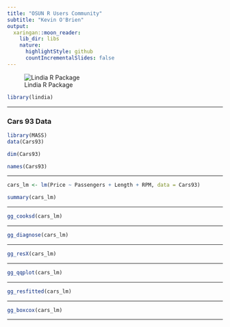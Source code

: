 ```yaml
---
title: "OSUN R Users Community"
subtitle: "Kevin O'Brien"
output:
  xaringan::moon_reader:
    lib_dir: libs
    nature:
      highlightStyle: github
      countIncrementalSlides: false
---
```



![Lindia R Package](lindia-cran.PNG)

```r
library(lindia)

```

---

### Cars 93 Data

```r

library(MASS)
data(Cars93)

dim(Cars93)

names(Cars93)
```

---

```r

cars_lm <- lm(Price ~ Passengers + Length + RPM, data = Cars93)

summary(cars_lm)

```

---

```r


gg_cooksd(cars_lm)


```

---

```r

gg_diagnose(cars_lm)

```


---


```r

gg_resX(cars_lm)

```
---

```r
gg_qqplot(cars_lm) 
```

---

```r
gg_resfitted(cars_lm) 
```






---


```r

gg_boxcox(cars_lm)

```

---

